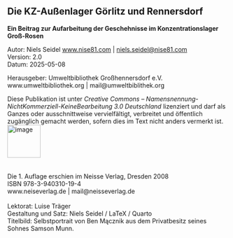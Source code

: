## Die KZ-Außenlager Görlitz und Rennersdorf 
**Ein Beitrag zur Aufarbeitung der Geschehnisse im Konzentrationslager Groß-Rosen**

Autor: Niels Seidel
[www.nise81.com](http://www.nise81.com) \| <niels.seidel@nise81.com>\
Version: 2.0\
Datum: 2025-05-08\

Herausgeber: Umweltbibliothek Großhennersdorf e.V.
www.umweltbibliothek.org \| mail@umweltbiblithek.org


Diese Publikation ist unter *Creative Commons --
Namensnennung-NichtKommerziell-KeineBearbeitung 3.0 Deutschland*
lizenziert und darf als Ganzes oder ausschnittweise vervielfältigt,
verbreitet und öffentlich zugänglich gemacht werden, sofern dies im Text
nicht anders vermerkt ist. ![image](images/logo_cc.jpg){height="20mm"}\
\
\
Die 1. Auflage erschien im Neisse Verlag, Dresden 2008\
ISBN 978-3-940310-19-4\
www.neiseverlag.de \| mail@neisseverlag.de\
\
Lektorat: Luise Träger\
Gestaltung und Satz: Niels Seidel / LaTeX / Quarto\
Titelbild: Selbstportrait von Ben Mącznik aus dem Privatbesitz seines
Sohnes Samson Munn.\
\